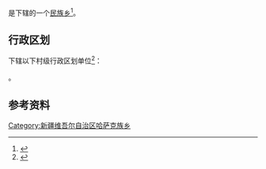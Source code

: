 {{中国乡级行政区|65/23/23/201/000}}

'''{{PAGENAMEBASE}}'''是{{PRC admin/fullname|65/23/23/201/000|3}}下辖的一个[[民族乡|民族乡]]<ref>{{PRC admin/ref sgc|{{PRC admin/parent|65/23/23/201/000}}}}</ref>。

== 行政区划 ==
{{PAGENAMEBASE}}下辖以下村级行政区划单位<ref>{{PRC admin/ref sgc|65/23/23/201/000}}</ref>：

{{PRC admin/children|65/23/23/201/000}}。

== 参考资料 ==
{{reflist}}

{{新疆行政区划小作品}}
{{PRC admin/navcat|65/23/23/201/000}}
[[Category:新疆维吾尔自治区哈萨克族乡|Category:新疆维吾尔自治区哈萨克族乡]]